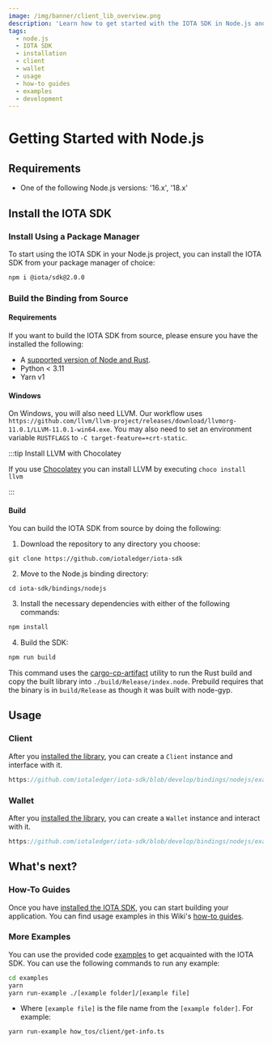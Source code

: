 ```yaml
---
image: /img/banner/client_lib_overview.png
description: 'Learn how to get started with the IOTA SDK in Node.js and build applications on the Shimmer network.'
tags:
  - node.js
  - IOTA SDK
  - installation
  - client
  - wallet
  - usage
  - how-to guides
  - examples
  - development
---
```



# Getting Started with Node.js

<WarningPasswordStorage />

## Requirements

- One of the following Node.js versions: '16.x', '18.x'


## Install the IOTA SDK

### Install Using a Package Manager

To start using the IOTA SDK in your Node.js project, you can install the IOTA SDK from your package manager of choice:

```bash npm2yarn
npm i @iota/sdk@2.0.0
```

### Build the Binding from Source

#### Requirements

If you want to build the IOTA SDK from source, please ensure you have the installed the following:

- A [supported version of Node and Rust](https://github.com/neon-bindings/neon#platform-support).
- Python < 3.11
- Yarn v1

#### Windows

On Windows, you will also need LLVM. Our workflow uses
`https://github.com/llvm/llvm-project/releases/download/llvmorg-11.0.1/LLVM-11.0.1-win64.exe`. You may also need to set
an environment variable `RUSTFLAGS` to `-C target-feature=+crt-static`.

:::tip Install LLVM with Chocolatey

If you use [Chocolatey](https://chocolatey.org) you can install LLVM by executing `choco install llvm`

:::

#### Build

You can build the IOTA SDK from source by doing the following:

1. Download the repository to any directory you choose:

```shell
git clone https://github.com/iotaledger/iota-sdk
```

2. Move to the Node.js binding directory:

```shell
cd iota-sdk/bindings/nodejs
```

3. Install the necessary dependencies with either of the following commands:

```bash npm2yarn
npm install
```

4. Build the SDK:


```bash npm2yarn
npm run build
```

This command uses the [cargo-cp-artifact](https://github.com/neon-bindings/cargo-cp-artifact) utility to run the Rust
build and copy the built library into `./build/Release/index.node`.
Prebuild requires that the binary is in `build/Release` as though it was built with node-gyp.

## Usage

### Client

After you [installed the library](#install-the-iota-sdk), you can create a `Client` instance and interface with it.

```typescript reference
https://github.com/iotaledger/iota-sdk/blob/develop/bindings/nodejs/examples/client/getting-started.ts#L4-L23
```

### Wallet

After you [installed the library](#installing-the-iota-sdk), you can create a `Wallet` instance and interact with it.

```typescript reference
https://github.com/iotaledger/iota-sdk/blob/develop/bindings/nodejs/examples/wallet/getting-started.ts#L4-L60
```

## What's next?

### How-To Guides

Once you have [installed the IOTA SDK](#install-the-iota-sdk), you can start building your application. You can find
usage examples in this Wiki's [how-to guides](../how-tos/introduction.md).

<EditDotEnv />

### More Examples

You can use the provided code [examples](https://github.com/iotaledger/iota-sdk/tree/develop/bindings/nodejs/examples)
to get acquainted with the IOTA SDK. You can use the following commands to run any example:

```bash
cd examples
yarn
yarn run-example ./[example folder]/[example file]
```

- Where `[example file]` is the file name from the `[example folder]`. For example:

```bash
yarn run-example how_tos/client/get-info.ts
```
